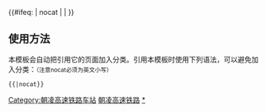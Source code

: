{{铁道路线|
|lua=1
| 模板名稱 = 朝凌高速铁路
| 名称 = [[朝凌高速铁路]]
| 代表色 = #0033c9
| Logo = [[File:China Railways.svg|17px]]
| 背景颜色 = #FFFFFF
| 车站列表 = 辽宁朝阳 ~ 巴图营 ~ 锦州北 ~ 凌海南
}}
<includeonly>{{#ifeq: {{{1}}} | nocat | <!--空--> | [[Category:朝凌高速铁路车站]] }}</includeonly><noinclude>

==使用方法==
本模板会自动把引用它的页面加入分类。引用本模板时使用下列语法，可以避免加入分类：<small>（注意nocat必须为英文小写）</small>
 <nowiki>{{</nowiki>{{PAGENAME}}<nowiki>|nocat}}</nowiki>
[[Category:中国铁路路线模板|朝凌高速铁路]]
[[Category:朝凌高速铁路车站|*]]
</noinclude>